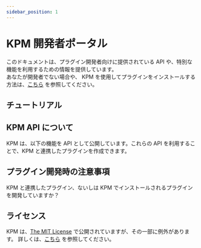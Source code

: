 ```yaml
---
sidebar_position: 1
---
```



# KPM 開発者ポータル

このドキュメントは、プラグイン開発者向けに提供されている API や、特別な機能を利用するための情報を提供しています。  
あなたが開発者でない場合や、 KPM を使用してプラグインをインストールする方法は、[こちら](/docs/use-kpm) を参照してください。

## チュートリアル

<BelowDocument docId="api-docs/tutorial" message="KPM と連携したプラグインを作成するには、以下のチュートリアルを参照してください。" />

## KPM API について

KPM は、以下の機能を API として公開しています。これらの API を利用することで、KPM と連携したプラグインを作成できます。  

<BelowDocument docId="api-docs/README" />

## プラグイン開発時の注意事項

KPM と連携したプラグイン、ないしは KPM でインストールされるプラグインを開発していますか？  

<BelowDocument docId="plugin-dev-caution" message="以下の注意事項を守ることで、プラグインの品質を高められます！" />

## ライセンス

KPM は、[The MIT License](/dev-docs/licenses/#the-mit-license) で公開されていますが、その一部に例外があります。
詳しくは、[こちら](/dev-docs/api-docs/licenses) を参照してください。
